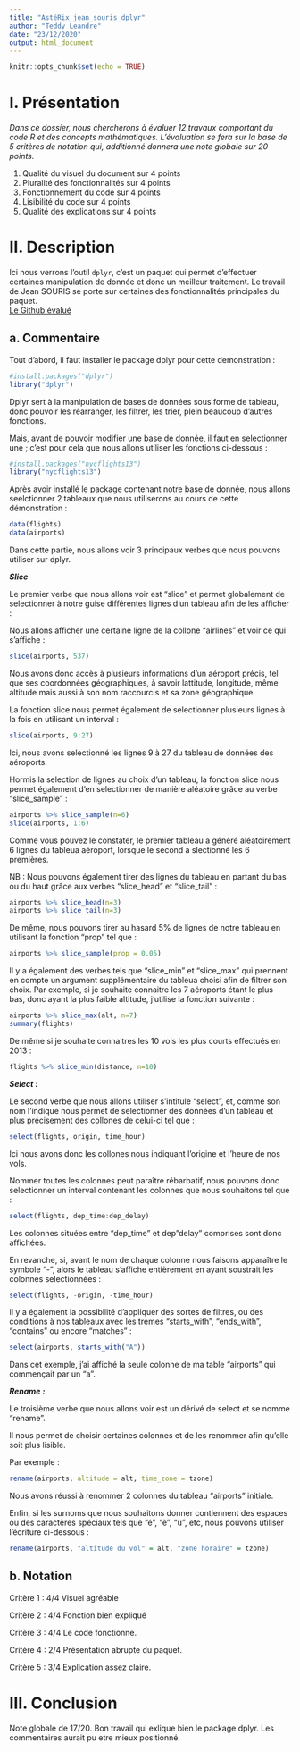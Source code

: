 ---
title: "AstéRix_jean_souris_dplyr"
author: "Teddy Leandre"
date: "23/12/2020"
output: html_document
---

```{r setup, include=FALSE}
knitr::opts_chunk$set(echo = TRUE)
```

# I. Présentation
*Dans ce dossier, nous chercherons à évaluer 12 travaux comportant du code R et des concepts mathématiques. L'évaluation se fera sur la base de 5 critères de notation qui, additionné donnera une note globale sur 20 points. *  
  
1. Qualité du visuel du document sur 4 points  
2. Pluralité des fonctionnalités sur 4 points    
3. Fonctionnement du code sur 4 points
4. Lisibilité du code sur 4 points  
5. Qualité des explications sur 4 points      
  
# II. Description
Ici nous verrons l'outil `dplyr`, c'est un paquet qui permet d'effectuer certaines manipulation de donnée et donc un meilleur traitement. Le travail de Jean SOURIS se porte sur certaines des fonctionnalités principales du paquet.  
[Le Github évalué](https://github.com/jeansouris/PSBX/blob/main/gr03_souris_jean_dplyr.pdf)

## a. Commentaire

Tout d'abord, il faut installer le package dplyr pour cette demonstration :
```{r}
#install.packages("dplyr")
library("dplyr")
```




Dplyr sert à la manipulation de bases de données sous forme de tableau, donc pouvoir les réarranger, les filtrer, les trier, plein beaucoup d'autres fonctions.

Mais, avant de pouvoir modifier une base de donnée, il faut en selectionner une ; c'est pour cela que nous allons utiliser les fonctions ci-dessous :

```{r}
#install.packages("nycflights13")
library("nycflights13")
```


Après avoir installé le package contenant notre base de donnée, nous allons seelctionner 2 tableaux que nous utiliserons au cours de cette démonstration :

```{r}
data(flights)
data(airports)
```


Dans cette partie, nous allons voir 3 principaux verbes que nous pouvons utiliser sur dplyr.

***Slice***

Le premier verbe que nous allons voir est "slice" et permet globalement de selectionner à notre guise différentes lignes d'un tableau afin de les afficher :

Nous allons afficher une certaine ligne de la collone "airlines" et voir ce qui s'affiche :

```{r}
slice(airports, 537)
```


Nous avons donc accès à plusieurs informations d'un aéroport précis, tel que ses coordonnées géographiques, à savoir lattitude, longitude, même altitude mais aussi à son nom raccourcis et sa zone géographique.

La fonction slice nous permet également de selectionner plusieurs lignes à la fois en utilisant un interval :
```{r}
slice(airports, 9:27)
```

Ici, nous avons selectionné les lignes 9 à 27 du tableau de données des aéroports.

Hormis la selection de lignes au choix d'un tableau, la fonction slice nous permet également d'en selectionner de manière aléatoire grâce au verbe "slice_sample" :
```{r}
airports %>% slice_sample(n=6)
slice(airports, 1:6)
```

Comme vous pouvez le constater, le premier tableau a généré aléatoirement 6 lignes du tableua aéroport, lorsque le second a slectionné les 6 premières.

NB : Nous pouvons également tirer des lignes du tableau en partant du bas ou du haut grâce aux verbes "slice_head" et "slice_tail" :
```{r}
airports %>% slice_head(n=3)
airports %>% slice_tail(n=3)
```


De même, nous pouvons tirer au hasard 5% de lignes de notre tableau en utilisant la fonction "prop" tel que :

```{r}
airports %>% slice_sample(prop = 0.05)
```


Il y a également des verbes tels que "slice_min" et "slice_max" qui prennent en compte un argument supplémentaire du tableua choisi afin de filtrer son choix.
Par exemple, si je souhaite connaitre les 7 aéroports étant le plus bas, donc ayant la plus faible altitude, j'utilise la fonction suivante :

```{r}
airports %>% slice_max(alt, n=7)
summary(flights)
```



De même si je souhaite connaitres les 10 vols les plus courts effectués en 2013 :

```{r}
flights %>% slice_min(distance, n=10)
```

***Select :***

Le second verbe que nous allons utiliser s'intitule "select", et, comme son nom l'indique nous permet de selectionner des données d'un tableau et plus précisement des collones de celui-ci tel que :

```{r}
select(flights, origin, time_hour)
```

Ici nous avons donc les collones nous indiquant l'origine et l'heure de nos vols.

Nommer toutes les colonnes peut paraître rébarbatif, nous pouvons donc selectionner un interval contenant les colonnes que nous souhaitons tel que :

```{r}
select(flights, dep_time:dep_delay)
```


Les colonnes situées entre "dep_time" et dep"delay" comprises sont donc affichées.

En revanche, si, avant le nom de chaque colonne nous faisons apparaître le symbole "-", alors le tableau s'affiche entièrement en ayant soustrait les colonnes selectionnées :

```{r}
select(flights, -origin, -time_hour)
```


Il y a également la possibilité d'appliquer des sortes de filtres, ou des conditions à nos tableaux avec les tremes "starts_with", "ends_with", "contains" ou encore "matches" :


```{r}
select(airports, starts_with("A"))
```


Dans cet exemple, j'ai affiché la seule colonne de ma table "airports" qui commençait par un "a".

***Rename :***

Le troisième verbe que nous allons voir est un dérivé de select et se nomme "rename".

Il nous permet de choisir certaines colonnes et de les renommer afin qu'elle soit plus lisible.

Par exemple :

```{r}
rename(airports, altitude = alt, time_zone = tzone)
```


Nous avons réussi à renommer 2 colonnes du tableau "airports" initiale.

Enfin, si les surnoms que nous souhaitons donner contiennent des espaces ou des caractères spéciaux tels que "é", "è", "ù", etc, nous pouvons utiliser l'écriture ci-dessous :

```{r}
rename(airports, "altitude du vol" = alt, "zone horaire" = tzone)
```

## b. Notation 

Critère 1 : 4/4 Visuel agréable

Critère 2 : 4/4 Fonction bien expliqué 

Critère 3 : 4/4 Le code fonctionne.

Critère 4 : 2/4 Présentation abrupte du paquet.

Critère 5 : 3/4 Explication assez claire. 

# III. Conclusion

Note globale de 17/20. Bon travail qui exlique bien le package dplyr. Les commentaires aurait pu etre mieux positionné.